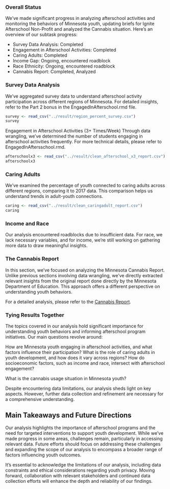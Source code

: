 ### Overall Status
We've made significant progress in analyzing afterschool activities and monitoring the behaviors of Minnesota youth, updating briefs for Ignite Afterschool Non-Profit and analyzed the Cannabis situation. Here's an overview of our subtask progress:

- Survey Data Analysis: Completed
- Engagement in Afterschool Activities: Completed
- Caring Adults: Completed
- Income Gap: Ongoing, encountered roadblock
- Race Ethnicity: Ongoing, encountered roadblock
- Cannabis Report: Completed, Analyzed

### Survey Data Analysis
We've aggregated survey data to understand afterschool activity participation across different regions of Minnesota. For detailed insights, refer to the Part 2 bonus in the EngagedInAfterschool.rmd file.

```r
survey <- read_csv("../result/region_percent_survey.csv")
survey
```

Engagement in Afterschool Activities (3+ Times/Week)
Through data wrangling, we've determined the number of students engaging in afterschool activities frequently. For more technical details, please refer to EngagedInAftersschool.rmd.

```r
afterschoolx3 <- read_csv("../result/clean_afterschool_x3_report.csv")
afterschoolx3
```

### Caring Adults
We've examined the percentage of youth connected to caring adults across different regions, comparing it to 2017 data. This comparison helps us understand trends in adult-youth connections.

```r
caring <- read_csv("../result/clean_caringadult_report.csv")
caring
```

### Income and Race
Our analysis encountered roadblocks due to insufficient data. For race, we lack necessary variables, and for income, we're still working on gathering more data to draw meaningful insights.

### The Cannabis Report
In this section, we've focused on analyzing the Minnesota Cannabis Report. Unlike previous sections involving data wrangling, we've directly extracted relevant insights from the original report done directly by the Minnesota Department of Education. This approach offers a different perspective on understanding youth behaviors.

For a detailed analysis, please refer to the [Cannabis Report](https://docs.google.com/document/d/1L46I7ujxrKbMHMFkZnTt8oIH1bnxZcQj3Bjs2AhOSYs/edit?usp=sharing).

### Tying Results Together
The topics covered in our analysis hold significant importance for understanding youth behaviors and informing afterschool program initiatives. Our main questions revolve around:

How are Minnesota youth engaging in afterschool activities, and what factors influence their participation?
What is the role of caring adults in youth development, and how does it vary across regions?
How do socioeconomic factors, such as income and race, intersect with afterschool engagement?

What is the cannabis usage situation in Minnesota youth?

Despite encountering data limitations, our analysis sheds light on key aspects. However, further data collection and refinement are necessary for a comprehensive understanding.

## Main Takeaways and Future Directions
Our analysis highlights the importance of afterschool programs and the need for targeted interventions to support youth development. While we've made progress in some areas, challenges remain, particularly in accessing relevant data. Future efforts should focus on addressing these challenges and expanding the scope of our analysis to encompass a broader range of factors influencing youth outcomes.

It's essential to acknowledge the limitations of our analysis, including data constraints and ethical considerations regarding youth privacy. Moving forward, collaboration with relevant stakeholders and continued data collection efforts will enhance the depth and reliability of our findings.